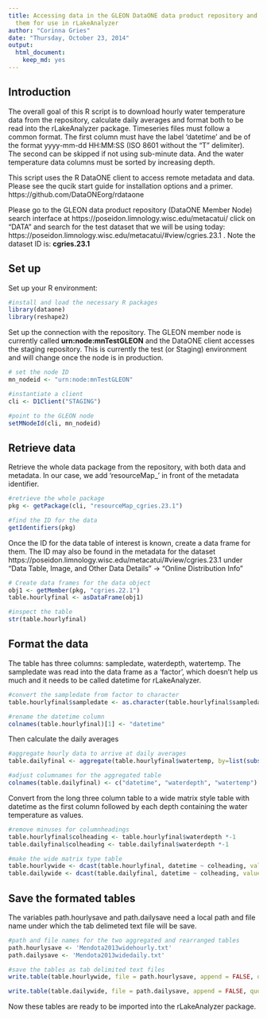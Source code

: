 ```yaml
---
title: Accessing data in the GLEON DataONE data product repository and formatting
  them for use in rLakeAnalyzer
author: "Corinna Gries"
date: "Thursday, October 23, 2014"
output:
  html_document:
    keep_md: yes
---
```


Introduction
----------------------------------------------------------

The overall goal of this R script is to download hourly water temperature data from the repository, calculate daily averages and format both to be read into the rLakeAnalyzer package. Timeseries files must follow a common format. The first column must have the label 'datetime' and be of the format yyyy-mm-dd HH:MM:SS (ISO 8601 without the "T" delimiter). The second can be skipped if not using sub-minute data. And the water temperature data columns must be sorted by increasing depth.


This script uses the R DataONE client to access remote metadata and data. Please see the qucik start guide for installation options and a primer. https://github.com/DataONEorg/rdataone


Please go to the GLEON data product repository (DataONE Member Node) search interface at https://poseidon.limnology.wisc.edu/metacatui/ click on "DATA" and search for the test dataset that we will be using today: https://poseidon.limnology.wisc.edu/metacatui/#view/cgries.23.1 . Note the dataset ID is: **cgries.23.1**

Set up
------

Set up your R environment:

```r

#install and load the necessary R packages
library(dataone)
library(reshape2)

```

Set up the connection with the repository. The GLEON member node is currently called **urn:node:mnTestGLEON** and the DataONE client accesses the staging repository. This is currently the test (or Staging) environment and will change once the node is in production.

```r

# set the node ID
mn_nodeid <- "urn:node:mnTestGLEON"

#instantiate a client
cli <- D1Client("STAGING")

#point to the GLEON node
setMNodeId(cli, mn_nodeid)

```

Retrieve data
-------------

Retrieve the whole data package from the repository, with both data and metadata. In our case, we add 'resourceMap_' in front of the metadata identifier.

```r

#retrieve the whole package
pkg <- getPackage(cli, "resourceMap_cgries.23.1")

#find the ID for the data
getIdentifiers(pkg)

```

Once the ID for the data table of interest is known, create a data frame for them. The ID may also be found in the metadata for the dataset https://poseidon.limnology.wisc.edu/metacatui/#view/cgries.23.1 under "Data Table, Image, and Other Data Details" -> "Online Distribution Info"

```r

# Create data frames for the data object
obj1 <- getMember(pkg, "cgries.22.1")
table.hourlyfinal <- asDataFrame(obj1)

#inspect the table
str(table.hourlyfinal)


```

Format the data
---------------

The table has three columns: sampledate, waterdepth, watertemp. The sampledate was read into the data frame as a 'factor', which doesn't help us much and it needs to be called datetime for rLakeAnalyzer.

```r

#convert the sampledate from factor to character
table.hourlyfinal$sampledate <- as.character(table.hourlyfinal$sampledate)

#rename the datetime column
colnames(table.hourlyfinal)[1] <- "datetime"

```

Then calculate the daily averages

```r

#aggregate hourly data to arrive at daily averages
table.dailyfinal <- aggregate(table.hourlyfinal$watertemp, by=list(substr(table.hourlyfinal$datetime,start=1,stop=10), table.hourlyfinal$waterdepth), FUN=mean)

#adjust columnames for the aggregated table
colnames(table.dailyfinal) <- c("datetime", "waterdepth", "watertemp")

```

Convert from the long three column table to a wide matrix style table with datetime as the first column followed by each depth containing the water temperature as values.

```r
#remove minuses for columnheadings
table.hourlyfinal$colheading <- table.hourlyfinal$waterdepth *-1
table.dailyfinal$colheading <- table.dailyfinal$waterdepth *-1

#make the wide matrix type table
table.hourlywide <- dcast(table.hourlyfinal, datetime ~ colheading, value.var="watertemp")
table.dailywide <- dcast(table.dailyfinal, datetime ~ colheading, value.var="watertemp")

```

Save the formated tables
------------------------

The variables path.hourlysave and path.dailysave need a local path and file name under which the tab delimeted text file will be save.

```r

#path and file names for the two aggregated and rearranged tables
path.hourlysave <- 'Mendota2013widehourly.txt'
path.dailysave <- 'Mendota2013widedaily.txt'

#save the tables as tab delimited text files 
write.table(table.hourlywide, file = path.hourlysave, append = FALSE, quote = FALSE, sep = "\t", eol = "\r\n", na = "NA", dec = ".", row.names = FALSE, col.names = TRUE, qmethod = c("escape", "double"),)

write.table(table.dailywide, file = path.dailysave, append = FALSE, quote = FALSE, sep = "\t", eol = "\r\n", na = "NA", dec = ".", row.names = FALSE, col.names = TRUE, qmethod = c("escape", "double"),)
```

Now these tables are ready to be imported into the rLakeAnalyzer package.
